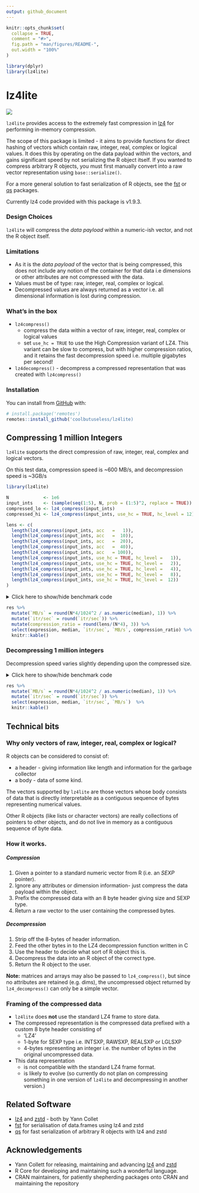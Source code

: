 ```yaml
---
output: github_document
---
```


<!-- README.md is generated from README.Rmd. Please edit that file -->

```r
knitr::opts_chunk$set(
  collapse = TRUE,
  comment = "#>",
  fig.path = "man/figures/README-",
  out.width = "100%"
)

library(dplyr)
library(lz4lite)
```

# lz4lite

<!-- badges: start -->
![](https://img.shields.io/badge/cool-useless-green.svg)
<!-- badges: end -->

`lz4lite` provides access to the extremely fast compression in [lz4](https://github.com/lz4/lz4)
for performing in-memory compression.

The scope of this package is limited - it aims to provide functions for direct hashing of vectors
which contain raw, integer, real, complex or logical values.  It does this by operating on the
data payload within the vectors, and gains significant speed by not serializing the R object
itself.  If you wanted to 
compress arbitrary R objects, you must first manually convert into a raw
vector representation using `base::serialize()`.

For a more general solution to fast serialization of R objects, see the 
[fst](https://github.com/fstpackage/fst) or [qs](https://cran.r-project.org/package=qs) packages.

Currently lz4 code provided with this package is v1.9.3.


### Design Choices

`lz4lite` will compress the *data payload* within a numeric-ish vector, and not the
R object itself.

### Limitations

* As it is the *data payload* of the vector that is being compressed, this
  does not include any notion of the container for that data i.e
  dimensions or other attributes are not compressed with the data.
* Values must be of type: raw, integer, real, complex or logical.
* Decompressed values are always returned as a vector i.e. all dimensional 
  information is lost during compression.


### What's in the box

* `lz4compress()` 
    - compress the data within a vector of  raw, integer, real, complex or logical values
    - set `use_hc = TRUE` to use the High Compression variant of LZ4. This
      variant can be slow to compress, but with higher compression ratios, 
      and it retains the fast decompression speed i.e. multiple gigabytes per second!
* `lz4decompress()` - decompress a compressed representation that was created with
  `lz4compress()`


### Installation

You can install from [GitHub](https://github.com/coolbutuseless/lz4lite) with:

``` r
# install.package('remotes')
remotes::install_github('coolbutuseless/lz4lite)
```



## Compressing 1 million Integers

`lz4lite` supports the direct compression of raw, integer, real, complex and logical vectors.

On this test data, compression speed is ~600 MB/s, and decompression speed is ~3GB/s

```r
library(lz4lite)

N             <- 1e6
input_ints    <- (sample(seq(1:5), N, prob = (1:5)^2, replace = TRUE))
compressed_lo <- lz4_compress(input_ints)
compressed_hi <- lz4_compress(input_ints, use_hc = TRUE, hc_level = 12)
```


```r
lens <- c(
  length(lz4_compress(input_ints, acc   =   1)),
  length(lz4_compress(input_ints, acc   =  10)),
  length(lz4_compress(input_ints, acc   =  20)),
  length(lz4_compress(input_ints, acc   =  40)),
  length(lz4_compress(input_ints, acc   = 100)),
  length(lz4_compress(input_ints, use_hc = TRUE, hc_level =   1)),
  length(lz4_compress(input_ints, use_hc = TRUE, hc_level =   2)),
  length(lz4_compress(input_ints, use_hc = TRUE, hc_level =   4)),
  length(lz4_compress(input_ints, use_hc = TRUE, hc_level =   8)),
  length(lz4_compress(input_ints, use_hc = TRUE, hc_level =  12))
)
```



<details>
<summary> Click here to show/hide benchmark code </summary>

```r
library(lz4lite)

res <- bench::mark(
  lz4_compress(input_ints, acc   =   1),
  lz4_compress(input_ints, acc   =  10),
  lz4_compress(input_ints, acc   =  20),
  lz4_compress(input_ints, acc   =  50),
  lz4_compress(input_ints, acc   = 100),
  lz4_compress(input_ints, use_hc = TRUE, hc_level =   1),
  lz4_compress(input_ints, use_hc = TRUE, hc_level =   2),
  lz4_compress(input_ints, use_hc = TRUE, hc_level =   4),
  lz4_compress(input_ints, use_hc = TRUE, hc_level =   8),
  lz4_compress(input_ints, use_hc = TRUE, hc_level =  12),
  check = FALSE
)
```
</details>


```r
res %>% 
  mutate(`MB/s` = round(N*4/1024^2 / as.numeric(median), 1)) %>%
  mutate(`itr/sec` = round(`itr/sec`)) %>%
  mutate(compression_ratio = round(lens/(N*4), 3)) %>%
  select(expression, median, `itr/sec`, `MB/s`, compression_ratio) %>%
  knitr::kable()
```


### Decompressing 1 million integers

Decompression speed varies slightly depending upon the compressed size.

<details>
<summary> Click here to show/hide benchmark code </summary>

```r
res <- bench::mark(
  lz4_decompress(compressed_lo),
  lz4_decompress(compressed_hi)
)
```

</details>

```r
res %>% 
  mutate(`MB/s` = round(N*4/1024^2 / as.numeric(median), 1)) %>%
  mutate(`itr/sec` = round(`itr/sec`)) %>%
  select(expression, median, `itr/sec`, `MB/s`)  %>%
  knitr::kable()
```



## Technical bits

### Why only vectors of raw, integer, real, complex or logical?

R objects can be considered to consist of: 

* a header - giving information like length and information for the garbage collector
* a body - data of some kind.

The vectors supported by `lz4lite` are those vectors whose body consists of 
data that is directly interpretable as a contiguous sequence of bytes representing 
numerical values.

Other R objects (like lists or character vectors) are really collections of pointers 
to other objects, and do not live in memory as a contiguous sequence of byte data.

### How it works.

##### Compression

1. Given a pointer to a standard numeric vector from R (i.e. an *SEXP* pointer).
2. Ignore any attributes or dimension information- just compress the data payload within 
   the object.
3. Prefix the compressed data with an 8 byte header giving size and SEXP type.
4. Return a raw vector to the user containing the compressed bytes.

##### Decompression

1. Strip off the 8-bytes of header information.
2. Feed the other bytes in to the LZ4 decompression function written in C
3. Use the header to decide what sort of R object this is.
4. Decompress the data into an R object of the correct type.
5. Return the R object to the user.

**Note:** matrices and arrays may also be passed to `lz4_compress()`, but since
no attributes are retained (e.g. dims), the uncompressed object
returned by `lz4_decompress()` can only be a simple vector.


### Framing of the compressed data

* `lz4lite` does **not** use the standard LZ4 frame to store data.
* The compressed representation is the compressed data prefixed with 
  a custom 8 byte header consisting of 
    * 'LZ4'
    * 1-byte for SEXP type i.e. INTSXP, RAWSXP, REALSXP or LGLSXP
    * 4-bytes representing an integer i.e. the number of bytes in the 
      original uncompressed data.
* This data representation 
    * is not compatible with the standard LZ4 frame 
      format.
    * is likely to evolve (so currently do not plan on compressing something in 
      one version of `lz4lite` and decompressing in another version.)








## Related Software

* [lz4](https://github.com/lz4/lz4) and [zstd](https://github.com/facebook/zstd) - both by Yann Collet
* [fst](https://github.com/fstpackage/fst) for serialisation of data.frames using
  lz4 and zstd
* [qs](https://cran.r-project.org/package=qs) for fast serialization of arbitrary R objects
  with lz4 and zstd

## Acknowledgements

* Yann Collett for releasing, maintaining and advancing 
[lz4](https://github.com/lz4/lz4) and [zstd](https://github.com/facebook/zstd)
* R Core for developing and maintaining such a wonderful language.
* CRAN maintainers, for patiently shepherding packages onto CRAN and maintaining
  the repository
